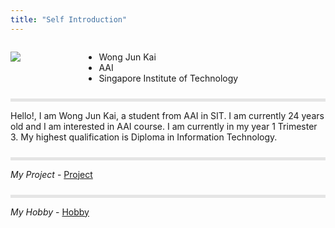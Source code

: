 ```yaml
---
title: "Self Introduction"
---
```


::: columns
::: {.column width="20%"}
![](img/profile.jpg)
:::

::: {.column width="80%"}
-   Wong Jun Kai
-   AAI
-   Singapore Institute of Technology
:::
:::
<div style="border-bottom: 5px solid #e5e5e5; padding-bottom: 10px;">
</div>
Hello!, I am Wong Jun Kai, a student from AAI in SIT. I am currently 24 years old and I am interested in AAI course. I am currently in my year 1 Trimester 3. My highest qualification is Diploma in Information Technology.

<div style="border-bottom: 5px solid #e5e5e5; padding-bottom: 10px;">
</div>
*My Project*
-   [Project](project.qmd)

<div style="border-bottom: 5px solid #e5e5e5; padding-bottom: 10px;">
</div>

*My Hobby*
-   [Hobby](hobby.qmd)